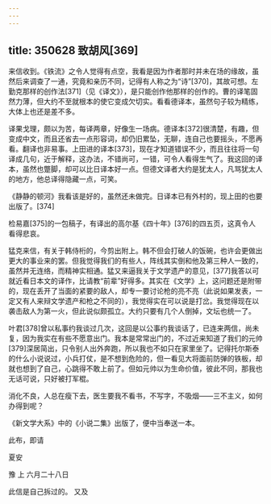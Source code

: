 ```yaml
---
---
---
```

title: 350628 致胡风[369]
---




来信收到。《铁流》之令人觉得有点空，我看是因为作者那时并未在场的缘故，虽然后来调查了一通，究竟和亲历不同，记得有人称之为“诗”[370]，其故可想。左勤克那样的创作法[371]（见《译文》），是只能创作他那样的创作的。曹的译笔固然力薄，但大约不至就根本的使它变成欠切实。看看德译本，虽然句子较为精练，大体上也还是差不多。

译果戈理，颇以为苦，每译两章，好像生一场病。德译本[372]很清楚，有趣，但变成中文，而且还省去一点形容词，却仍旧累坠，无聊，连自己也要摇头，不愿再看。翻译也非易事。上田进的译本[373]，现在才知道错误不少，而且往往将一句译成几句，近于解释，这办法，不错尚可，一错，可令人看得生气了。我这回的译本，虽然也蹩脚，却可以比日译本好一点。但德文译者大约是犹太人，凡骂犹太人的地方，他总译得隐藏一点，可笑。

《静静的顿河》我看该是好的，虽然还未做完。日译本已有外村的，现上田的也要出版了。[374]

检易嘉[375]的一包稿子，有译出的高尔基《四十年》[376]的四五页，这真令人看得悲哀。

猛克来信，有关于韩侍桁的，今剪出附上。韩不但会打破人的饭碗，也许会更做出更大的事业来的罢。但我觉得我们的有些人，阵线其实倒和他及第三种人一致的，虽然并无连络，而精神实相通。猛又来逼我关于文学遗产的意见，[377]我答以可就近看日本文的译作，比请教“前辈”好得多。其实在《文学》上，这问题还是附带的，现在丢开了当面的紧要的敌人，却专一要讨论枪的亮不亮（此说如果发表，一定又有人来辩文学遗产和枪之不同的），我觉得实在可以说是打岔。我觉得现在以袭击敌人为第一火，但此说似颇孤立。大约只要有几个人倒掉，文坛也统一了。

叶君[378]曾以私事约我谈过几次，这回是以公事约我谈话了，已连来两信，尚未复，因为我实在有些不愿意出门。我本是常常出门的，不过近来知道了我们的元帅[379]深居简出，只令别人出外奔跑，所以我也不如只在家里坐了。记得托尔斯泰的什么小说说过，小兵打仗，是不想到危险的，但一看见大将面前防弹的铁板，却就也想到了自己，心跳得不敢上前了。但如元帅以为生命价值，彼此不同，那我也无话可说，只好被打军棍。

消化不良，人总在瘦下去，医生要我不看书，不写字，不吸烟——三不主义，如何办得到呢？

《新文学大系》中的《小说二集》出版了，便中当奉送一本。

此布，即请

夏安

豫 上 六月二十八日

此信是自己拆过的。 又及
